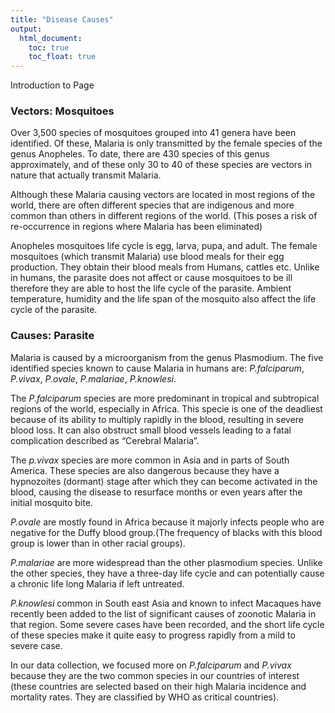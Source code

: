 ```yaml
---
title: "Disease Causes"
output: 
  html_document:
    toc: true
    toc_float: true
---
```


Introduction to Page

### Vectors: Mosquitoes

Over 3,500 species of mosquitoes grouped into 41 genera have been identified. Of these, Malaria is only transmitted by the female species of the genus Anopheles. To date, there are 430 species of this genus approximately, and of these only 30 to 40 of these species are vectors in nature that actually transmit Malaria.

Although these Malaria causing vectors are located in most regions of the world, there are often different species that are indigenous and more common than others in different regions of the world. (This poses a risk of re-occurrence in regions where Malaria has been eliminated)


Anopheles mosquitoes life cycle is egg, larva, pupa, and adult. The female mosquitoes (which transmit Malaria) use blood meals for their egg production. They obtain their blood meals from Humans, cattles etc. Unlike in humans, the parasite does not affect or cause mosquitoes to be ill therefore they are able to host the life cycle of the parasite. Ambient temperature, humidity and the life span of the mosquito also affect the life cycle of the parasite.

### Causes: Parasite

Malaria is caused by a microorganism from the genus Plasmodium. The five identified species known to cause Malaria in humans are: _P.falciparum_, _P.vivax_, _P.ovale_, _P.malariae_, _P.knowlesi_.

The _P.falciparum_ species are more predominant in tropical and subtropical regions of the world, especially in Africa. This specie is one of the deadliest because of its ability to multiply rapidly in the blood, resulting in severe blood loss. It can also obstruct small blood vessels leading to a fatal complication described as "Cerebral Malaria".

The _p.vivax_ species are more common in Asia and in parts of South America. These species are also dangerous because they have a hypnozoites (dormant) stage after which they can become activated in the blood, causing the disease to resurface months or even years after the initial mosquito bite. 

_P.ovale_ are mostly found in Africa because it majorly infects people who are negative for the Duffy blood group.(The frequency of blacks with this blood group is lower than in other racial groups).

_P.malariae_ are more widespread than the other plasmodium species. Unlike the other species, they have a three-day life cycle and can potentially cause a chronic life long Malaria if left untreated.

_P.knowlesi_ common in South east Asia and known to infect Macaques have recently been added to the list of significant causes of zoonotic Malaria in that region. Some severe cases have been recorded, and the short life cycle of these species make it quite easy to progress rapidly from a mild to severe case.

In our data collection, we focused more on _P.falciparum_ and _P.vivax_ because they are the two common species in our countries of interest (these countries are selected based on their high Malaria incidence and mortality rates. They are classified by WHO as critical countries).

